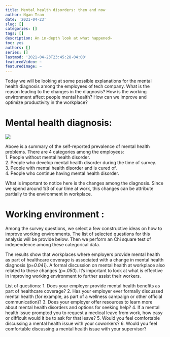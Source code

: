 ```yaml
---
title: Mental health disorders: then and now
author: Ngan Tran
date: '2021-04-23'
slug: []
categories: []
tags: []
description: An in-depth look at what happened~
toc: yes
authors: []
series: []
lastmod: '2021-04-23T23:45:28-04:00'
featuredVideo: ~
featuredImage: ~
---
```

Today we will be looking at some possible explanations for the mental health diagnosis among the employees of tech company. What is the reason leading to the changes in the diagnosis? How is the working environment affect people mental health? How can we improve and optimize productivity in the workplace?

# Mental health diagnosis:
![](/images/Fig-heatmap.png)

Above is a summary of the self-reported prevalence of mental health problems. There are 4 categories among the employees:  
1. People without mental health disorder.  
2. People who develop mental health disorder during the time of survey.  
3. People with mental health disorder and is cured of.   
4. People who continue having mental health disorder.   

What is important to notice here is the changes among the diagnosis. Since we spend around 1/3 of our time at work, this changes can be attribute partially to the environment in workplace. 

# Working environment :
Among the survey questions, we select a few constructive ideas on how to improve working environments. The list of selected questions for this analysis will be provide below. Then we perform an Chi square test of independence among these categorical data. 

The results show that workplaces where employers provide mental health as part of healthcare coverage is associated with a change in mental health diagnosis (p=*0.041*). A formal discussion on mental health at workplace also related to these changes (p=*.050*). It's important to look at what is effective in improving working environment to further assist their workers. 

List of questions:
1. Does your employer provide mental health benefits as part of healthcare coverage?
2. Has your employer ever formally discussed mental health (for example, as part of a wellness campaign or other official communication)?
3. Does your employer offer resources to learn more about mental health disorders and options for seeking help?
4. If a mental health issue prompted you to request a medical leave from work, how easy or difficult would it be to ask for that leave?
5. Would you feel comfortable discussing a mental health issue with your coworkers?
6.  Would you feel comfortable discussing a mental health issue with your supervisor?